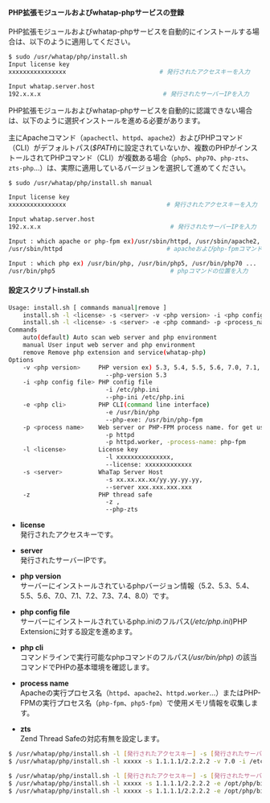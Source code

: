 
#### PHP拡張モジュールおよびwhatap-phpサービスの登録

PHP拡張モジュールおよびwhatap-phpサービスを自動的にインストールする場合は、以下のように適用してください。

```bash title=SH
$ sudo /usr/whatap/php/install.sh
Input license key
xxxxxxxxxxxxxxxx                          # 発行されたアクセスキーを入力

Input whatap.server.host
192.x.x.x                                  # 発行されたサーバーIPを入力
```

PHP拡張モジュールおよびwhatap-phpサービスを自動的に認識できない場合は、以下のように選択インストールを進める必要があります。

主にApacheコマンド（`apachectl`、`httpd`、`apache2`）およびPHPコマンド（CLI）がデフォルトパス(_$PATH_)に設定されていないか、複数のPHPがインストールされてPHPコマンド（CLI）が複数ある場合（`php5`、`php70`、`php-zts`、`zts-php`…）は、実際に適用しているバージョンを選択して進めてください。

```bash title=SH
$ sudo /usr/whatap/php/install.sh manual

Input license key
xxxxxxxxxxxxxxxx                            # 発行されたアクセスキーを入力

Input whatap.server.host
192.x.x.x                                    # 発行されたサーバーIPを入力

Input : which apache or php-fpm ex)/usr/sbin/httpd, /usr/sbin/apache2, /usr/sbin/php-fpm ...
/usr/sbin/httpd                             # apacheおよびphp-fpmコマンドの位置を入力

Input : which php ex) /usr/bin/php, /usr/bin/php5, /usr/bin/php70 ...
/usr/bin/php5                                # phpコマンドの位置を入力
```

#### 設定スクリプトinstall.sh

```bash title=SH
Usage: install.sh [ commands manual|remove ]
    install.sh -l <license> -s <server> -v <php version> -i <php config file> -p <process_name> [-z ]
    install.sh -l <license> -s <server> -e <php command> -p <process_name> [-z ]
Commands
    auto(default) Auto scan web server and php environment
    manual User input web server and php environment
    remove Remove php extension and service(whatap-php)
Options
    -v <php version>     PHP version ex) 5.3, 5.4, 5.5, 5.6, 7.0, 7.1, 7.2, 7.3, 7.4, 8.0                        -v 5.3
                           --php-version 5.3
    -i <php config file> PHP config file
                           -i /etc/php.ini
                           --php-ini /etc/php.ini
    -e <php cli>         PHP CLI(command line interface)
                           -e /usr/bin/php
                           --php-exe: /usr/bin/php-fpm
    -p <process name>    Web server or PHP-FPM process name. for get used memory
                           -p httpd
                           -p httpd.worker, -process-name: php-fpm
    -l <license>         License key
                           -l xxxxxxxxxxxxxxx,
                           --license: xxxxxxxxxxxxx
    -s <server>          WhaTap Server Host
                           -s xx.xx.xx.xx/yy.yy.yy.yy,
                           --server xxx.xxx.xxx.xxx
    -z                   PHP thread safe
                           -z ,
                           --php-zts
```

-   **license**<br/>
      発行されたアクセスキーです。

-   **server**<br/>
      発行されたサーバーIPです。

-   **php version**<br/>
      サーバーにインストールされているphpバージョン情報（5.2、5.3、5.4、5.5、5.6、7.0、7.1、7.2、7.3、7.4、8.0）です。

-   **php config file**<br/>
      サーバーにインストールされているphp.iniのフルパス(_/etc/php.ini_)PHP Extensionに対する設定を進めます。

-   **php cli**<br/>
      コマンドラインで実行可能なphpコマンドのフルパス(_/usr/bin/php_) の該当コマンドでPHPの基本環境を確認します。

-   **process name**<br/>
      Apacheの実行プロセス名（`httpd`、`apache2`、`httpd.worker`…）またはPHP-FPMの実行プロセス名（`php-fpm`、`php5-fpm`）で使用メモリ情報を収集します。

-   **zts**<br/>
      Zend Thread Safeの対応有無を設定します。 

<!-- 
**PHP 버전 지정 설치**

```javascript title=SH
$ /usr/whatap/php/install.sh -l [발급된 라이센스 key] -s [발급된 서버 IP] -v [PHP 버전 x.x] -i [php.ini의 전체 경로] -p [프로세스명]
$ /usr/whatap/php/install.sh -l xxxxx -s 1.1.1.1/2.2.2.2 -v 7.0 -i /etc/php.ini -p httpd [-z]
```

**PHP Cli 명령어 지정 설치**

```javascript title=SH
$ /usr/whatap/php/install.sh -l [발급된 라이센스 key] -s [발급된 서버 IP] -e [PHP Cli] -p [프로세스명]
$ /usr/whatap/php/install.sh -l xxxxx -s 1.1.1.1/2.2.2.2 -e /opt/php/bin/php -p apache2
$ /usr/whatap/php/install.sh -l xxxxx -s 1.1.1.1/2.2.2.2 -e /opt/php/bin/php-fpm -p php-fpm
```
-->

<Tabs>
<TabItem value="phpvs" label="PHP 버전 지정 설치" default>

```bash title=SH
$ /usr/whatap/php/install.sh -l [発行されたアクセスキー] -s [発行されたサーバーIP] -v [PHPバージョンx.x] -i [php.iniのフルパス] -p [プロセス名]
$ /usr/whatap/php/install.sh -l xxxxx -s 1.1.1.1/2.2.2.2 -v 7.0 -i /etc/php.ini -p httpd [-z]
```

</TabItem>
<TabItem value="phcli" label="PHP Cli 명령어 지정 설치">

```bash title=SH
$ /usr/whatap/php/install.sh -l [発行されたアクセスキー] -s [発行されたサーバーIP] -e [PHP Cli] -p [プロセス名]
$ /usr/whatap/php/install.sh -l xxxxx -s 1.1.1.1/2.2.2.2 -e /opt/php/bin/php -p apache2
$ /usr/whatap/php/install.sh -l xxxxx -s 1.1.1.1/2.2.2.2 -e /opt/php/bin/php-fpm -p php-fpm
```

</TabItem>
</Tabs>
